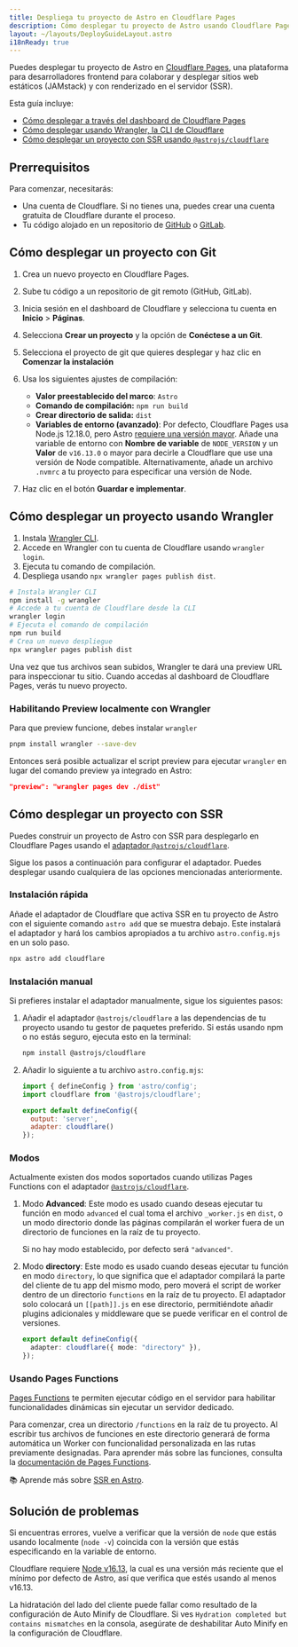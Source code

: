 ```yaml
---
title: Despliega tu proyecto de Astro en Cloudflare Pages
description: Cómo desplegar tu proyecto de Astro usando Cloudflare Pages.
layout: ~/layouts/DeployGuideLayout.astro
i18nReady: true
---
```


Puedes desplegar tu proyecto de Astro en [Cloudflare Pages](https://pages.cloudflare.com/), una plataforma para desarrolladores frontend para colaborar y desplegar sitios web estáticos (JAMstack) y con renderizado en el servidor (SSR).

Esta guía incluye:

- [Cómo desplegar a través del dashboard de Cloudflare Pages](#cómo-desplegar-un-proyecto-con-git)
- [Cómo desplegar usando Wrangler, la CLI de Cloudflare](#cómo-desplegar-un-proyecto-usando-wrangler)
- [Cómo desplegar un proyecto con SSR usando `@astrojs/cloudflare`](#cómo-desplegar-un-proyecto-con-ssr)

## Prerrequisitos

Para comenzar, necesitarás:

- Una cuenta de Cloudflare. Si no tienes una, puedes crear una cuenta gratuita de Cloudflare durante el proceso.
- Tu código alojado en un repositorio de [GitHub](https://github.com/) o [GitLab](https://about.gitlab.com/).

## Cómo desplegar un proyecto con Git

1. Crea un nuevo proyecto en Cloudflare Pages.
2. Sube tu código a un repositorio de git remoto (GitHub, GitLab).
3. Inicia sesión en el dashboard de Cloudflare y selecciona tu cuenta en **Inicio** > **Páginas**.
4. Selecciona **Crear un proyecto** y la opción de **Conéctese a un Git**.
5. Selecciona el proyecto de git que quieres desplegar y haz clic en **Comenzar la instalación**
6. Usa los siguientes ajustes de compilación:

    - **Valor preestablecido del marco**: `Astro`
    - **Comando de compilación:** `npm run build`
    - **Crear directorio de salida:** `dist`
    - **Variables de entorno (avanzado)**: Por defecto, Cloudflare Pages usa Node.js 12.18.0, pero Astro [requiere una versión mayor](/es/install/auto/#prerrequisitos). Añade una variable de entorno con **Nombre de variable** de `NODE_VERSION` y un **Valor** de `v16.13.0` o mayor para decirle a Cloudflare que use una versión de Node compatible. Alternativamente, añade un archivo `.nvmrc` a tu proyecto para especificar una versión de Node.

7. Haz clic en el botón **Guardar e implementar**.

## Cómo desplegar un proyecto usando Wrangler

1. Instala [Wrangler CLI](https://developers.cloudflare.com/workers/wrangler/get-started/).
2. Accede en Wrangler con tu cuenta de Cloudflare usando `wrangler login`.
3. Ejecuta tu comando de compilación.
4. Despliega usando `npx wrangler pages publish dist`.

```bash
# Instala Wrangler CLI
npm install -g wrangler
# Accede a tu cuenta de Cloudflare desde la CLI
wrangler login
# Ejecuta el comando de compilación
npm run build
# Crea un nuevo despliegue
npx wrangler pages publish dist
```

Una vez que tus archivos sean subidos, Wrangler te dará una preview URL para inspeccionar tu sitio. Cuando accedas al dashboard de Cloudflare Pages, verás tu nuevo proyecto.

### Habilitando Preview localmente con Wrangler

Para que preview funcione, debes instalar `wrangler`

```bash
pnpm install wrangler --save-dev
```

Entonces será posible actualizar el script preview para ejecutar `wrangler` en lugar del comando preview ya integrado en Astro:

```json title="package.json"
"preview": "wrangler pages dev ./dist"
```

## Cómo desplegar un proyecto con SSR

Puedes construir un proyecto de Astro con SSR para desplegarlo en Cloudflare Pages usando el [adaptador `@astrojs/cloudflare`](/es/guides/integrations-guide/cloudflare/).

Sigue los pasos a continuación para configurar el adaptador. Puedes desplegar usando cualquiera de las opciones mencionadas anteriormente.

### Instalación rápida

Añade el adaptador de Cloudflare que activa SSR en tu proyecto de Astro con el siguiente comando `astro add` que se muestra debajo. Este instalará el adaptador y hará los cambios apropiados a tu archivo `astro.config.mjs` en un solo paso.

```bash
npx astro add cloudflare
```
### Instalación manual

Si prefieres instalar el adaptador manualmente, sigue los siguientes pasos:


1. Añadir el adaptador `@astrojs/cloudflare` a las dependencias de tu proyecto usando tu gestor de paquetes preferido. Si estás usando npm o no estás seguro, ejecuta esto en la terminal:


    ```bash
    npm install @astrojs/cloudflare
    ```

2. Añadir lo siguiente a tu archivo `astro.config.mjs`:

    ```js title="astro.config.mjs" ins={2, 5-6}
    import { defineConfig } from 'astro/config';
    import cloudflare from '@astrojs/cloudflare';

    export default defineConfig({
      output: 'server',
      adapter: cloudflare()
    });
    ```

### Modos

Actualmente existen dos modos soportados cuando utilizas Pages Functions con el adaptador [`@astrojs/cloudflare`](https://github.com/withastro/astro/tree/main/packages/integrations/cloudflare#readme).

1. Modo **Advanced**: Este modo es usado cuando deseas ejecutar tu función en modo `advanced` el cual toma el archivo `_worker.js` en `dist`, o un modo directorio donde las páginas compilarán el worker fuera de un directorio de funciones en la raíz de tu proyecto.

    Si no hay modo establecido, por defecto será `"advanced"`.

2. Modo **directory**: Este modo es usado cuando deseas ejecutar tu función en modo `directory`, lo que significa que el adaptador compilará la parte del cliente de tu app del mismo modo, pero moverá el script de worker dentro de un directorio `functions` en la raíz de tu proyecto. El adaptador solo colocará un `[[path]].js` en ese directorio, permitiéndote añadir plugins adicionales y middleware que se puede verificar en el control de versiones.

    ```ts title="astro.config.mjs" "directory"
    export default defineConfig({
      adapter: cloudflare({ mode: "directory" }),
    });
    ```
### Usando Pages Functions

[Pages Functions](https://developers.cloudflare.com/pages/platform/functions/) te permiten ejecutar código en el servidor para habilitar funcionalidades dinámicas sin ejecutar un servidor dedicado.

Para comenzar, crea un directorio `/functions` en la raíz de tu proyecto. Al escribir tus archivos de funciones en este directorio generará de forma automática un Worker con funcionalidad personalizada en las rutas previamente designadas. Para aprender más sobre las funciones, consulta la [documentación de Pages Functions](https://developers.cloudflare.com/pages/platform/functions/).

📚 Aprende más sobre [SSR en Astro](/es/guides/server-side-rendering/).

## Solución de problemas

Si encuentras errores, vuelve a verificar que la versión de `node` que estás usando localmente (`node -v`) coincida con la versión que estás especificando en la variable de entorno.

Cloudflare requiere [Node v16.13](https://miniflare.dev/get-started/cli#installation), la cual es una versión más reciente que el mínimo por defecto de Astro, así que verifica que estés usando al menos v16.13.

La hidratación del lado del cliente puede fallar como resultado de la configuración de Auto Minify de Cloudflare. Si ves `Hydration completed but contains mismatches` en la consola, asegúrate de deshabilitar Auto Minify en la configuración de Cloudflare.
